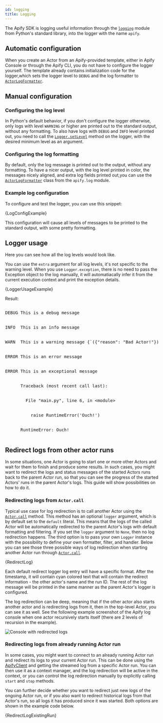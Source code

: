 ```yaml
---
id: logging
title: Logging
---
```





The Apify SDK is logging useful information through the [`logging`](https://docs.python.org/3/library/logging.html) module from Python's standard library, into the logger with the name `apify`.

## Automatic configuration

When you create an Actor from an Apify-provided template, either in Apify Console or through the Apify CLI, you do not have to configure the logger yourself. The template already contains initialization code for the logger,which sets the logger level to `DEBUG` and the log formatter to [`ActorLogFormatter`](../../reference/class/ActorLogFormatter).

## Manual configuration

### Configuring the log level

In Python's default behavior, if you don't configure the logger otherwise, only logs with level `WARNING` or higher are printed out to the standard output, without any formatting. To also have logs with `DEBUG` and `INFO` level printed out, you need to call the [`Logger.setLevel`](https://docs.python.org/3/library/logging.html#logging.Logger.setLevel) method on the logger, with the desired minimum level as an argument.

### Configuring the log formatting

By default, only the log message is printed out to the output, without any formatting. To have a nicer output, with the log level printed in color, the messages nicely aligned, and extra log fields printed out,you can use the [`ActorLogFormatter`](../../reference/class/ActorLogFormatter) class from the `apify.log` module.

### Example log configuration

To configure and test the logger, you can use this snippet:

<CodeBlock className="language-python">
    {LogConfigExample}
</CodeBlock>

This configuration will cause all levels of messages to be printed to the standard output, with some pretty formatting.

## Logger usage

Here you can see how all the log levels would look like.

You can use the `extra` argument for all log levels, it's not specific to the warning level. When you use `Logger.exception`, there is no need to pass the Exception object to the log manually, it will automatiacally infer it from the current execution context and print the exception details.

<CodeBlock className="language-python">
    {LoggerUsageExample}
</CodeBlock>

Result:

<!-- TODO: This is an ugly ugly hack, we should make a component for this in the docs theme -->
<!-- markdownlint-disable no-inline-html -->
<style>{`
.actor-log-block .ansi-blue-fg {
    color: rgb(0, 160, 228);
}
.actor-log-block .ansi-green-fg {
    color: rgb(0, 162, 82);
}
.actor-log-block .ansi-red-fg {
    color: rgb(219, 45, 32);
}
.actor-log-block .ansi-yellow-fg {
    color: rgb(255, 201, 0);
}
.actor-log-block .ansi-bright-black-fg {
    color: rgb(128, 128, 128);
}
[data-theme='dark'] .actor-log-block .ansi-yellow-fg {
    color: rgb(253, 237, 0);
}

`}</style>
<pre className="actor-log-block">
    <div><span class="ansi-blue-fg">DEBUG</span> This is a debug message</div>
    <div><span class="ansi-green-fg">INFO </span> This is an info message</div>
    <div><span class="ansi-yellow-fg">WARN </span> This is a warning message <span class="ansi-bright-black-fg">{`({"reason": "Bad Actor!"})`}</span></div>
    <div><span class="ansi-red-fg">ERROR</span> This is an error message</div>
    <div><span class="ansi-red-fg">ERROR</span> This is an exceptional message</div>
    <div>      Traceback (most recent call last):</div>
    <div>        File "main.py", line 6, in &lt;module&gt;</div>
    <div>          raise RuntimeError('Ouch!')</div>
    <div>      RuntimeError: Ouch!</div>
</pre>

<!-- markdownlint-enable no-inline-html -->

## Redirect logs from other actor runs
In some situations, one Actor is going to start one or more other Actors and wait for them to finish and produce some results. In such cases, you might want to redirect the logs and status messages of the started Actors runs back to the parent Actor run, so that you can see the progress of the started Actors' runs in the parent Actor's logs. This guide will show possibilities on how to do it.

### Redirecting logs from `Actor.call`
Typical use case for log redirection is to call another Actor using the [`Actor.call`](../../reference/class/Actor#call) method. This method has an optional `logger` argument, which is by default set to the `default` literal. This means that the logs of the called Actor will be automatically redirected to the parent Actor's logs with default formatting and filtering. If you set the `logger` argument to `None`, then no log redirection happens. The third option is to pass your own `Logger` instance with the possibility to define your own formatter, filter, and handler. Below you can see those three possible ways of log redirection when starting another Actor run through [`Actor.call`](../../reference/class/Actor#call).

<CodeBlock className="language-python">
    {RedirectLog}
</CodeBlock>

Each default redirect logger log entry will have a specific format. After the timestamp, it will contain cyan colored text that will contain the redirect information - the other actor's name and the run ID. The rest of the log message will be printed in the same manner as the parent Actor's logger is configured.

The log redirection can be deep, meaning that if the other actor also starts another actor and is redirecting logs from it, then in the top-level Actor, you can see it as well. See the following example screenshot of the Apify log console when one actor recursively starts itself (there are 2 levels of recursion in the example).

![Console with redirected logs](/img/guides/redirected_logs_example.png 'Example of console with redirected logs from recursively started Actor.')

### Redirecting logs from already running Actor run
In some cases, you might want to connect to an already running Actor run and redirect its logs to your current Actor run. This can be done using the [ApifyClient](../../reference/class/Actor#apify_client) and getting the streamed log from a specific Actor run. You can then use it as a context manager, and the log redirection will be active in the context, or you can control the log redirection manually by explicitly calling `start` and `stop` methods.

You can further decide whether you want to redirect just new logs of the ongoing Actor run, or if you also want to redirect historical logs from that Actor's run, so all logs it has produced since it was started. Both options are shown in the example code below.

<CodeBlock className="language-python">
    {RedirectLogExistingRun}
</CodeBlock>
